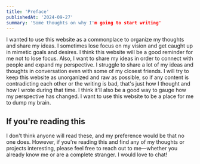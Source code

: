 ```yaml
---
title: 'Preface'
publishedAt: '2024-09-27'
summary: 'Some thoughts on why I'm going to start writing'
---
```


I wanted to use this website as a commonplace to organize my thoughts and share my ideas. I sometimes lose focus on my vision and get caught up in mimetic goals and desires. I think this website will be a good reminder for me not to lose focus. Also, I want to share my ideas in order to connect with people and expand my perspective. I struggle to share a lot of my ideas and thoughts in conversation even with some of my closest friends. I will try to keep this website as unorganized and raw as possible, so if any content is contradicting each other or the writing is bad, that's just how I thought and how I wrote during that time. I think it'll also be a good way to gauge how my perspective has changed. I want to use this website to be a place for me to dump my brain.

## If you're reading this

I don't think anyone will read these, and my preference would be that no one does. However, if you're reading this and find any of my thoughts or projects interesting, please feel free to reach out to me—whether you already know me or are a complete stranger. I would love to chat!

